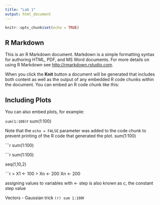 ```yaml
---
title: "Lab 1"
output: html_document
---
```


```r
knitr::opts_chunk$set(echo = TRUE)
```

## R Markdown

This is an R Markdown document. Markdown is a simple formatting syntax for authoring HTML, PDF, and MS Word documents. For more details on using R Markdown see <http://rmarkdown.rstudio.com>.

When you click the **Knit** button a document will be generated that includes both content as well as the output of any embedded R code chunks within the document. You can embed an R code chunk like this:

## Including Plots

You can also embed plots, for example:

```sum(1:100)
```r
sum(1:100)


Note that the `echo = FALSE` parameter was added to the code chunk to prevent printing of the R code that generated the plot.
sum(1:100)


```r
sum(1:100)

```r
sum(1:100)

seq(1,10,2)


```r
> X1 <- 100
> Xn <- 200
Xn <- 200


assigning values to variables with <-
  step is also known as c, the constant step value

Vectors - Gaussian trick
```(r)
sum 1:100
  ```r
  